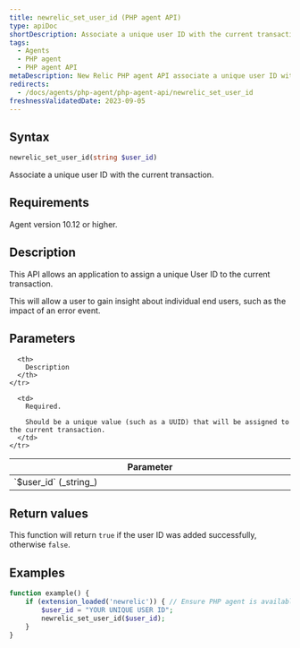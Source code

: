 ```yaml
---
title: newrelic_set_user_id (PHP agent API)
type: apiDoc
shortDescription: Associate a unique user ID with the current transaction
tags:
  - Agents
  - PHP agent
  - PHP agent API
metaDescription: New Relic PHP agent API associate a unique user ID with the current transaction.
redirects:
  - /docs/agents/php-agent/php-agent-api/newrelic_set_user_id
freshnessValidatedDate: 2023-09-05
---
```


## Syntax

```php
newrelic_set_user_id(string $user_id)
```

Associate a unique user ID with the current transaction.

## Requirements

Agent version 10.12 or higher.

## Description

This API allows an application to assign a unique User ID to the current transaction.

This will allow a user to gain insight about individual end users, such as the impact of an error event.

## Parameters

<table>
  <thead>
    <tr>
      <th width="25%">
        Parameter
      </th>

      <th>
        Description
      </th>
    </tr>
  </thead>

  <tbody>
    <tr>
      <td>
        `$user_id` (_string_)
      </td>

      <td>
        Required.

        Should be a unique value (such as a UUID) that will be assigned to the current transaction.
      </td>
    </tr>
  </tbody>
</table>

## Return values

This function will return `true` if the user ID was added successfully, otherwise `false`.

## Examples

```php
function example() {
    if (extension_loaded('newrelic')) { // Ensure PHP agent is available
        $user_id = "YOUR UNIQUE USER ID";
        newrelic_set_user_id($user_id);
    }
}
```
